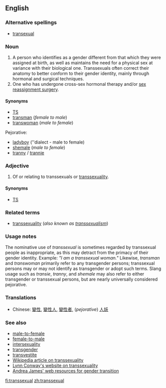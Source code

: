 ==English==

===Alternative spellings===
* [[transexual]]

===Noun===
{{en-noun-reg}}

# A person who identifies as a gender different from that which they were assigned at birth, as well as maintains the need for a physical sex at variance with their biological one.  Transsexuals often correct their anatomy to better conform to their gender identity, mainly through hormonal and surgical techniques.
# One who has undergone cross-sex hormonal therapy and/or [[sex reassignment surgery]].

====Synonyms====
*[[TS]]
*[[transman]] (''female to male'')
*[[transwoman]]  (''male to female'')

Pejorative:
*[[ladyboy]] (''dialect - male to female)
*[[shemale]] (''male to female'')
*[[tranny]] / [[trannie]]

===Adjective===
{{en-adj-notcomp}}

# Of or relating to transsexuals or [[transsexuality]].

====Synonyms====
*[[TS]]

===Related terms===
*[[transsexuality]] (''also known as [[transsexualism]]'')

===Usage notes===
The nominative use of ''transsexual'' is sometimes regarded by transsexual people as inappropriate, as this may detract from the primacy of their gender identity.   Example: ''"I am a transsexual woman."''  Likewise, ''transman'' and ''transwoman'' primarily refer to any transgender persons; transsexual persons may or may not identify as transgender or adopt such terms.  Slang usage such as ''transie'', ''tranny'', and ''shemale'' may also refer to either transgender or transsexual persons, but are nearly universally considered pejorative.

===Translations===
{{top}}
*Chinese: [[變性]], [[變性人]], [[變性者]], (''pejorative'') [[人妖]]
{{mid}}
{{bottom}}

===See also===
*[[male-to-female]]
*[[female-to-male]]
*[[intersexuality]]
*[[transgender]]
*[[transvestite]]
*[[w:Transsexuality|Wikipedia article on transsexuality]]
*[http://ai.eecs.umich.edu/people/conway/conway.html Lynn Conway's website on transsexuality]
*[http://www.tsroadmap.com Andrea James' web resources for gender transition]

[[fi:transsexual]]
[[zh:transsexual]]